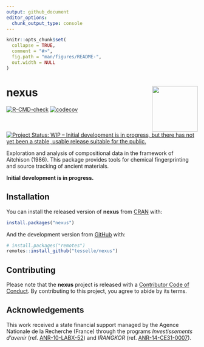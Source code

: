 ```yaml
---
output: github_document
editor_options: 
  chunk_output_type: console
---
```


<!-- README.md is generated from README.Rmd. Please edit that file -->

```r
knitr::opts_chunk$set(
  collapse = TRUE,
  comment = "#>",
  fig.path = "man/figures/README-",
  out.width = NULL
)
```

# nexus <img width=120px src="man/figures/logo.png" align="right" />

<!-- badges: start -->
[![R-CMD-check](https://github.com/tesselle/nexus/workflows/R-CMD-check/badge.svg)](https://github.com/tesselle/nexus/actions)
[![codecov](https://codecov.io/gh/tesselle/nexus/branch/master/graph/badge.svg)](https://codecov.io/gh/tesselle/nexus)

[![Project Status: WIP – Initial development is in progress, but there has not yet been a stable, usable release suitable for the public.](https://www.repostatus.org/badges/latest/wip.svg)](https://www.repostatus.org/#wip)
<!-- badges: end -->

Exploration and analysis of compositional data in the framework of Aitchison (1986). This package provides tools for chemical fingerprinting and source tracking of ancient materials.

**Initial development is in progress.**

## Installation

You can install the released version of **nexus** from [CRAN](https://CRAN.R-project.org) with:

```r
install.packages("nexus")
```

And the development version from [GitHub](https://github.com/) with:

```r
# install.packages("remotes")
remotes::install_github("tesselle/nexus")
```

## Contributing

Please note that the **nexus** project is released with a [Contributor Code of Conduct](https://www.tesselle.org/conduct.html). By contributing to this project, you agree to abide by its terms.

## Acknowledgements

This work received a state financial support managed by the Agence Nationale de la Recherche (France) through the programs *Investissements d'avenir* (ref. [ANR-10-LABX-52](https://lascarbx.labex.u-bordeaux.fr)) and *IRANGKOR* (ref. [ANR-14-CE31-0007](https://anr.fr/Project-ANR-14-CE31-0007)).
